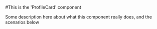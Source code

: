 

<Meta title="MDX types|BookFilter" component={BookFilter} />

#This is the 'ProfileCard' component

Some description here about what this component really does, and the scenarios below

<Preview>
  <Story name="Library">
      <BookFilter
        id="{testinggg}"
      />
  </Story>
</Preview>
